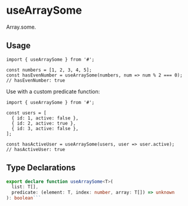 
# useArraySome

<HookInfo category="Array" exportSize="Might vary, will be calculated on production" lastChanged="Will be updated based on git history" />

Array.some.

## Usage

```tsx
import { useArraySome } from '#';

const numbers = [1, 2, 3, 4, 5];
const hasEvenNumber = useArraySome(numbers, num => num % 2 === 0);
// hasEvenNumber: true
```

Use with a custom predicate function:

```tsx
import { useArraySome } from '#';

const users = [
  { id: 1, active: false },
  { id: 2, active: true },
  { id: 3, active: false },
];

const hasActiveUser = useArraySome(users, user => user.active);
// hasActiveUser: true
```

## Type Declarations

````typescript
export declare function useArraySome<T>(
  list: T[],
  predicate: (element: T, index: number, array: T[]) => unknown
): boolean```
````
